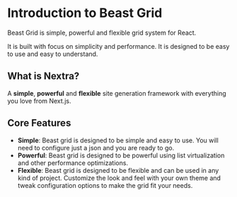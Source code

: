 # Introduction to Beast Grid
 
Beast Grid is simple, powerful and flexible grid system for React.

It is built with focus on simplicity and performance. It is designed to be easy to use and easy to understand.


## What is Nextra?

A **simple**, **powerful** and **flexible** site generation framework with everything you love from Next.js.

## Core Features

- **Simple**: Beast grid is designed to be simple and easy to use. You will need to configure just a json and you are ready to go.
- **Powerful**: Beast grid is designed to be powerful using list virtualization and other performance optimizations.
- **Flexible**: Beast grid is designed to be flexible and can be used in any kind of project. Customize the look and feel with your own theme and tweak configuration options to make the grid fit your needs.
